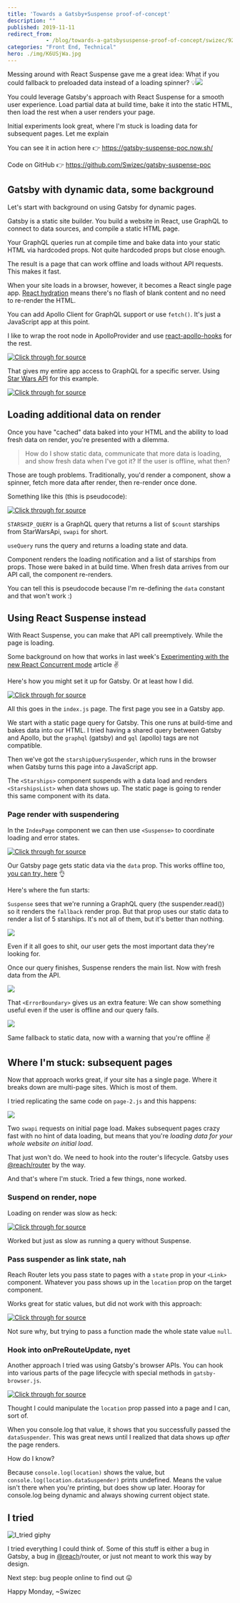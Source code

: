 ```yaml
---
title: 'Towards a Gatsby+Suspense proof-of-concept'
description: ""
published: 2019-11-11
redirect_from: 
            - /blog/towards-a-gatsbysuspense-proof-of-concept/swizec/9238
categories: "Front End, Technical"
hero: ./img/K6USjWa.jpg
---
```

Messing around with React Suspense gave me a great idea: What if you could fallback to preloaded data instead of a loading spinner? 💡![](./img/K6USjWa.jpg)



You could leverage Gatsby&#x27;s approach with React Suspense for a smooth user experience. Load partial data at build time, bake it into the static HTML, then load the rest when a user renders your page.



Initial experiments look great, where I&#x27;m stuck is loading data for subsequent pages. Let me explain



You can see it in action here 👉 <https://gatsby-suspense-poc.now.sh/>



Code on GitHub 👉 <https://github.com/Swizec/gatsby-suspense-poc>



## Gatsby with dynamic data, some background



Let&#x27;s start with background on using Gatsby for dynamic pages.



Gatsby is a static site builder. You build a website in React, use GraphQL to connect to data sources, and compile a static HTML page.



Your GraphQL queries run at compile time and bake data into your static HTML via hardcoded props. Not quite hardcoded props but close enough.



The result is a page that can work offline and loads without API requests. This makes it fast.



When your site loads in a browser, however, it becomes a React single page app. [React hydration](https://reactjs.org/docs/react-dom.html#hydrate) means there&#x27;s no flash of blank content and no need to re-render the HTML.



You can add Apollo Client for GraphQL support or use `fetch()`. It&#x27;s just a JavaScript app at this point.



I like to wrap the root node in ApolloProvider and use [react-apollo-hooks](https://github.com/trojanowski/react-apollo-hooks) for the rest.



[![Click through for source](./img/techletter.app-screenshot-1573495144942.png)](https://carbon.now.sh/?bg=rgba(255,255,255,1)&amp;t=seti&amp;l=javascript&amp;ds=true&amp;wc=true&amp;wa=true&amp;pv=48px&amp;ph=32px&amp;ln=false&amp;code=%2F%2F%20gatsby-browser.js%0A%2F%2F%20gatsby-ssr.js%0A%0Aimport%20%7B%20client%20%7D%20from%20%22.%2Fsrc%2Fapollo%22%0A%0Aexport%20const%20wrapRootElement%20%3D%20(%7B%20element%20%7D)%20%3D%3E%20(%0A%20%20%3CApolloProvider%20client%3D%7Bclient%7D%3E%7Belement%7D%3C%2FApolloProvider%3E%0A))



That gives my entire app access to GraphQL for a specific server. Using [Star Wars API](https://swapi.co/) for this example.



[![Click through for source](./img/techletter.app-screenshot-1573495144760.png)](https://carbon.now.sh/?bg=rgba(255,255,255,1)&amp;t=seti&amp;l=javascript&amp;ds=true&amp;wc=true&amp;wa=true&amp;pv=48px&amp;ph=32px&amp;ln=false&amp;code=%2F%2F%20src%2Fapollo.js%0A%0Aimport%20ApolloClient%20from%20%22apollo-boost%22%0Aimport%20fetch%20from%20%22isomorphic-fetch%22%0A%0Aconst%20SERVER_URI%20%3D%0A%20%20%20%20%22https%3A%2F%2Fapi.graphcms.com%2Fsimple%2Fv1%2Fswapi%22%0A%0Aexport%20const%20client%20%3D%20new%20ApolloClient(%7B%0A%20%20%20%20uri%3A%20SERVER_URI%2C%0A%20%20%20%20fetch%2C%0A%7D))



## Loading additional data on render



Once you have &quot;cached&quot; data baked into your HTML and the ability to load fresh data on render, you&#x27;re presented with a dilemma.



> How do I show static data, communicate that more data is loading, and show fresh data when I&#x27;ve got it? If the user is offline, what then?



Those are tough problems. Traditionally, you&#x27;d render a component, show a spinner, fetch more data after render, then re-render once done.



Something like this (this is pseudocode):



[![Click through for source](./img/techletter.app-screenshot-1573495144730.png)](https://carbon.now.sh/?bg=rgba(255,255,255,1)&amp;t=seti&amp;l=javascript&amp;ds=true&amp;wc=true&amp;wa=true&amp;pv=48px&amp;ph=32px&amp;ln=false&amp;code=const%20STARSHIP_QUERY%20%3D%20gql%60%0A%20%20query%20starships(%24count%3A%20Int)%20%7B%0A%20%20%20%20allStarships(last%3A%20%24count)%20%7B%0A%20%20%20%20%20%20name%0A%20%20%20%20%7D%0A%20%20%7D%0A%60%0A%0Afunction%20StarshipList(%7B%20data%20%7D)%20%7B%0A%09const%20%7B%20loading%2C%20data%20%7D%20%3D%20useQuery(STARSHIP_QUERY%2C%20%7B%0A%09%09variables%3A%20%7B%0A%09%09%09count%3A%2015%0A%09%09%7D%0A%09%7D)%0A%09%0A%09return%20%3Cdiv%3E%0A%09%09%7Bloading%20%3F%20%22Loading%20more%22%20%3A%20null%7D%0A%09%09%3Cul%3E%0A%09%09%09%7Bdata.list.map(ship%20%3D%3E%20%3Cli%3E%7Bship.name%7D%3C%2Fli%3E)%7D%0A%09%09%3C%2Ful%3E%0A%09%3C%2Fdiv%3E%0A%7D)



`STARSHIP_QUERY` is a GraphQL query that returns a list of `$count` starships from StarWarsApi, `swapi` for short.



`useQuery` runs the query and returns a loading state and data.



Component renders the loading notification and a list of starships from props. Those were baked in at build time. When fresh data arrives from our API call, the component re-renders.



You can tell this is pseudocode because I&#x27;m re-defining the `data` constant and that won&#x27;t work :)



## Using React Suspense instead



With React Suspense, you can make that API call preemptively. While the page is loading.



Some background on how that works in last week&#x27;s [Experimenting with the new React Concurrent mode](https://swizec.com/blog/experimenting-with-the-new-react-concurrent-mode/swizec/9231) article ✌️



Here&#x27;s how you might set it up for Gatsby. Or at least how I did.



[![Click through for source](./img/techletter.app-screenshot-1573495144991.png)](https://carbon.now.sh/?bg=rgba(255,255,255,1)&amp;t=seti&amp;l=javascript&amp;ds=true&amp;wc=true&amp;wa=true&amp;pv=48px&amp;ph=32px&amp;ln=false&amp;code=%2F%2F%20pages%2Findex.js%0A%0Aimport%20%7B%20starshipQuery%2C%20ErrorBoundary%20%7D%20from%20%22..%2Futil%22%0A%0A%2F%2F%20Export%20static%20query%20for%20Gatsby%0Aexport%20const%20query%20%3D%20graphql%60%0A%20%20query%20%7B%0A%20%20%20%20swapi%20%7B%0A%20%20%20%20%20%20allStarships(last%3A%205)%20%7B%0A%20%20%20%20%20%20%20%20name%0A%20%20%20%20%20%20%7D%0A%20%20%20%20%7D%0A%20%20%7D%0A%60%0A%0A%2F%2F%20Run%20query%20on%20browser%20hydration%0Aconst%20starshipQuerySuspender%20%3D%20starshipQuery(10)%0A%0A%2F%2F%20The%20component%20that%20suspends%20with%20a%20data%20load%0Aconst%20Starships%20%3D%20()%20%3D%3E%20%7B%0A%20%20const%20starships%20%3D%20starshipQuerySuspender.read()%0A%0A%20%20return%20%3CStarshipsList%20list%3D%7Bstarships%7D%20title%3D%2210%20Dynamically%20loaded%20ships%22%20%2F%3E%0A%7D%0A%0A%2F%2F%20Wrapper%20component%20with%20a%20title%20and%20a%20list%0Aconst%20StarshipsList%20%3D%20(%7B%20list%2C%20title%20%7D)%20%3D%3E%20(%0A%20%20%3C%3E%0A%20%20%20%20%3Ch2%3E%7Btitle%7D%3C%2Fh2%3E%0A%20%20%20%20%3Cul%3E%0A%20%20%20%20%20%20%7Blist.allStarships.map((ship%2C%20i)%20%3D%3E%20(%0A%20%20%20%20%20%20%20%20%3Cli%20key%3D%7Bi%7D%3E%7Bship.name%7D%3C%2Fli%3E%0A%20%20%20%20%20%20))%7D%0A%20%20%20%20%3C%2Ful%3E%0A%20%20%3C%2F%3E%0A))



All this goes in the `index.js` page. The first page you see in a Gatsby app.



We start with a static page query for Gatsby. This one runs at build-time and bakes data into our HTML. I tried having a shared query between Gatsby and Apollo, but the `graphql` (gatsby) and `gql` (apollo) tags are not compatible.



Then we&#x27;ve got the `starshipQuerySuspender`, which runs in the browser when Gatsby turns this page into a JavaScript app.



The `<Starships>` component suspends with a data load and renders `<StarshipsList>` when data shows up. The static page is going to render this same component with its data.



### Page render with suspendering



In the `IndexPage` component we can then use `<Suspense>` to coordinate loading and error states.



[![Click through for source](./img/techletter.app-screenshot-1573495144911.png)](https://carbon.now.sh/?bg=rgba(255,255,255,1)&amp;t=seti&amp;l=javascript&amp;ds=true&amp;wc=true&amp;wa=true&amp;pv=48px&amp;ph=32px&amp;ln=false&amp;code=%2F%2F%20pages%2Findex.js%0A%0Aconst%20IndexPage%20%3D%20(%7B%20data%20%7D)%20%3D%3E%20(%0A%09%2F%2F%20...%0A%09%3CSuspense%0A%20%20%20%20%20%20fallback%3D%7B%0A%20%20%20%20%20%20%20%20%3CStarshipsList%0A%20%20%20%20%20%20%20%20%20%20list%3D%7Bdata.swapi%7D%0A%20%20%20%20%20%20%20%20%20%20title%3D%22Statically%20compiled%20starships%22%0A%20%20%20%20%20%20%20%20%2F%3E%0A%20%20%20%20%20%20%7D%0A%20%20%20%20%3E%0A%20%20%20%20%20%20%3CErrorBoundary%0A%20%20%20%20%20%20%20%20fallback%3D%7B%0A%20%20%20%20%20%20%20%20%20%20%3CStarshipsList%0A%20%20%20%20%20%20%20%20%20%20%20%20list%3D%7Bdata.swapi%7D%0A%20%20%20%20%20%20%20%20%20%20%20%20title%3D%22Failed%20to%20fetch%2C%20these%20are%20static%22%0A%20%20%20%20%20%20%20%20%20%20%2F%3E%0A%20%20%20%20%20%20%20%20%7D%0A%20%20%20%20%20%20%3E%0A%20%20%20%20%20%20%20%20%3CStarships%20%2F%3E%0A%20%20%20%20%20%20%3C%2FErrorBoundary%3E%0A%20%20%20%20%3C%2FSuspense%3E%0A))



Our Gatsby page gets static data via the `data` prop. This works offline too, [you can try, here](https://gatsby-suspense-poc.now.sh/) 👌



Here&#x27;s where the fun starts:



`Suspense` sees that we&#x27;re running a GraphQL query (the suspender.read()) so it renders the `fallback` render prop. But that prop uses our static data to render a list of 5 starships. It&#x27;s not all of them, but it&#x27;s better than nothing.



![](./img/1tK5XvC.png)



Even if it all goes to shit, our user gets the most important data they&#x27;re looking for.



Once our query finishes, Suspense renders the main list. Now with fresh data from the API.



![](./img/29zAunt.png)



That `<ErrorBoundary>` gives us an extra feature: We can show something useful even if the user is offline and our query fails.



![](./img/vKX8As1.png)



Same fallback to static data, now with a warning that you&#x27;re offline ✌️



## Where I&#x27;m stuck: subsequent pages



Now that approach works great, if your site has a single page. Where it breaks down are multi-page sites. Which is most of them.



I tried replicating the same code on `page-2.js` and this happens:



![](./img/JUHvLjC.png)



Two `swapi` requests on initial page load. Makes subsequent pages crazy fast with no hint of data loading, but means that you&#x27;re _loading data for your whole website on initial load_.



That just won&#x27;t do. We need to hook into the router&#x27;s lifecycle. Gatsby uses [@reach/router](https://github.com/reach/router) by the way.



And that&#x27;s where I&#x27;m stuck. Tried a few things, none worked.



### Suspend on render, nope



Loading on render was slow as heck:



[![Click through for source](./img/techletter.app-screenshot-1573495144848.png)](https://carbon.now.sh/?bg=rgba(255,255,255,1)&amp;t=seti&amp;l=javascript&amp;ds=true&amp;wc=true&amp;wa=true&amp;pv=48px&amp;ph=32px&amp;ln=false&amp;code=dataSuspender%20%3D%20()%20%3D%3E%20starshipQuerySuspender(15)%0A%3CStarships%20data%3D%7BdataSuspender()%7D%20%2F%3E)



Worked but just as slow as running a query without Suspense.



### Pass suspender as link state, nah



Reach Router lets you pass state to pages with a `state` prop in your `<Link>` component. Whatever you pass shows up in the `location` prop on the target component.



Works great for static values, but did not work with this approach:



[![Click through for source](./img/techletter.app-screenshot-1573495144824.png)](https://carbon.now.sh/?bg=rgba(255,255,255,1)&amp;t=seti&amp;l=javascript&amp;ds=true&amp;wc=true&amp;wa=true&amp;pv=48px&amp;ph=32px&amp;ln=false&amp;code=%3CLink%0A%20%20to%3D%22%2Fpage-2%22%0A%20%20state%3D%7B%7B%0A%20%20%20%20starshipQuerySuspender%3A%20()%20%3D%3E%20starshipQuery(15)%2C%20%2F%2F%20didnt%20work%0A%20%20%7D%7D%0A%3E)



Not sure why, but trying to pass a function made the whole state value `null`.



### Hook into onPreRouteUpdate, nyet



Another approach I tried was using Gatsby&#x27;s browser APIs. You can hook into various parts of the page lifecycle with special methods in `gatsby-browser.js`.



[![Click through for source](./img/techletter.app-screenshot-1573495144669.png)](https://carbon.now.sh/?bg=rgba(255,255,255,1)&amp;t=seti&amp;l=javascript&amp;ds=true&amp;wc=true&amp;wa=true&amp;pv=48px&amp;ph=32px&amp;ln=false&amp;code=export%20const%20onRouteUpdate%20%3D%20(%7B%20location%20%7D)%20%3D%3E%20%7B%0A%20%20%2F%2F%20this%20feels%20brittle%0A%20%20if%20(location.pathname%20%3D%3D%3D%20%22%2Fpage-2%22)%20%7B%0A%20%20%20%20%2F%2F%20this%20works%20but%20data%20shows%20up%20in%20location%20prop%20_after_%20the%20page%20is%20rendered%0A%20%20%20%20location.dataSuspender%20%3D%20starshipQuery(15)%0A%20%20%7D%0A%7D)



Thought I could manipulate the `location` prop passed into a page and I can, sort of.



When you console.log that value, it shows that you successfully passed the `dataSuspender`. This was great news until I realized that data shows up _after_ the page renders.



How do I know?



Because `console.log(location)` shows the value, but `console.log(location.dataSuspender)` prints undefined. Means the value isn&#x27;t there when you&#x27;re printing, but does show up later. Hooray for console.log being dynamic and always showing current object state.



## I tried



![I_tried giphy](./img/media-bqXMrwkWhAbrV0Z0dG-giphy.gif)



I tried everything I could think of. Some of this stuff is either a bug in Gatsby, a bug in [@reach](https://twitter.com/reach)/router, or just not meant to work this way by design.



Next step: bug people online to find out 😛



Happy Monday, ~Swizec